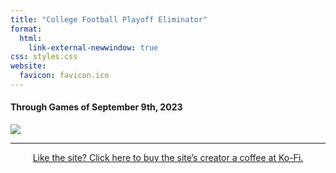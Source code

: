 ```yaml
---
title: "College Football Playoff Eliminator"
format: 
  html:
    link-external-newwindow: true
css: styles.css
website:
  favicon: favicon.ico
---
```


#### Through Games of September 9th, 2023 {.test}

![](wk2.png)

------------------------------------------------------------------------

::: {style="text-align:center"}
<a href="https://ko-fi.com/stephenhill42026">Like the site? Click here to buy the site's creator a coffee at Ko-Fi.</a> <!-- more links here -->
:::
